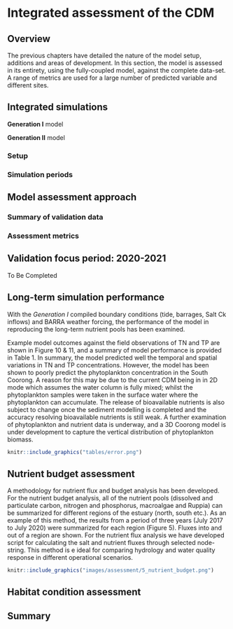 # Integrated assessment of the CDM

## Overview

The previous chapters have detailed the nature of the model setup, additions and areas of development. In this section, the model is assessed in its entirety, using the fully-coupled model, against the complete data-set. A range of metrics are used for a large number of predicted variable and different sites.

## Integrated simulations

**Generation I** model

**Generation II** model


### Setup

### Simulation periods

## Model assessment approach

### Summary of validation data

### Assessment metrics

## Validation focus period: 2020-2021

To Be Completed

## Long-term simulation performance

With the *Generation I* compiled boundary conditions (tide, barrages, Salt Ck inflows) and BARRA weather forcing, the performance of the model in reproducing the long-term nutrient pools has been examined.

Example model outcomes against the field observations of TN and TP are shown in Figure 10 & 11, and a summary of model performance is provided in Table 1. In summary, the model predicted well the temporal and spatial variations in TN and TP concentrations. However, the model has been shown to poorly predict the phytoplankton concentration in the South Coorong. A reason for this may be due to the current CDM being in in 2D mode which assumes the water column is fully mixed; whilst the phytoplankton samples were taken in the surface water where the phytoplankton can accumulate. The release of bioavailable nutrients is also subject to change once the sediment modelling is completed and the accuracy resolving bioavailable nutrients is still weak. A further examination of phytoplankton and nutrient data is underway, and a 3D Coorong model is under development to capture the vertical distribution of phytoplankton biomass.


```r

knitr::include_graphics("tables/error.png")

```

## Nutrient budget assessment

A methodology for nutrient flux and budget analysis has been developed. For the nutrient budget analysis, all of the nutrient pools (dissolved and particulate carbon, nitrogen and phosphorus, macroalgae and Ruppia) can be summarized for different regions of the estuary (north, south etc.). As an example of this method, the results from a period of three years (July 2017 to July 2020) were summarized for each region (Figure 5). Fluxes into and out of a region are shown. For the nutrient flux analysis we have developed script for calculating the salt and nutrient fluxes through selected node-string. This method is e ideal for comparing hydrology and water quality response in different operational scenarios.


```r

knitr::include_graphics("images/assessment/5_nutrient_budget.png")

```

## Habitat condition assessment

## Summary
